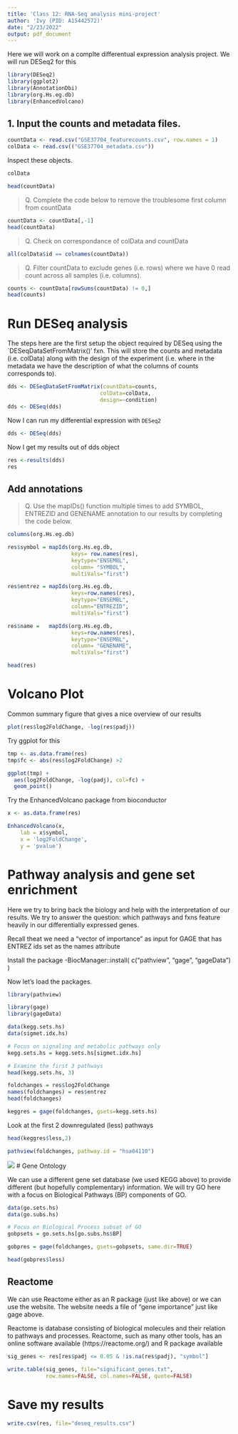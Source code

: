 ```yaml
---
title: 'Class 12: RNA-Seq analysis mini-project'
author: 'Ivy (PID: A15442572)'
date: "2/23/2022"
output: pdf_document
---
```


Here we will work on a complte differentual expression analysis project. We will run DESeq2 for this

```r

library(DESeq2)
library(ggplot2)
library(AnnotationDbi)
library(org.Hs.eg.db)
library(EnhancedVolcano)
```

## 1. Input the counts and metadata files.

```r
countData <- read.csv("GSE37704_featurecounts.csv", row.names = 1)
colData <- read.csv(("GSE37704_metadata.csv"))
```

Inspect these objects.
```r
colData
```

```r
head(countData)
```
> Q. Complete the code below to remove the troublesome first column from countData

```r
countData <- countData[,-1]
head(countData)
```

> Q. Check on correspondance of colData and countData

```r
all(colData$id == colnames(countData))
```

> Q. Filter countData to exclude genes (i.e. rows) where we have 0 read count across all samples (i.e. columns).

```r
counts <- countData[rowSums(countData) != 0,]
head(counts)
```

# Run DESeq analysis

The steps here are the first setup the object required by DESeq using the `DESeqDataSetFromMatrix()' fxn. This will store  the counts and metadata (i.e. colData) along with the design of the experiment (i.e. where in the metadata we have the description of what the columns of counts corresponds to).

```r
dds <- DESeqDataSetFromMatrix(countData=counts,
                             colData=colData,
                             design=~condition)
dds <- DESeq(dds)
```

Now I can run my differential expression with `DESeq2`
```r
dds <- DESeq(dds)
```

Now I get my results out of dds object
```r
res <-results(dds)
res
```
## Add annotations

>Q. Use the mapIDs() function multiple times to add SYMBOL, ENTREZID and GENENAME annotation to our results by completing the code below.

```r
columns(org.Hs.eg.db)
```

```r
res$symbol = mapIds(org.Hs.eg.db,
                    keys= row.names(res), 
                    keytype="ENSEMBL",
                    column= "SYMBOL",
                    multiVals="first")

res$entrez = mapIds(org.Hs.eg.db,
                    keys=row.names(res),
                    keytype="ENSEMBL",
                    column="ENTREZID",
                    multiVals="first")

res$name =   mapIds(org.Hs.eg.db,
                    keys=row.names(res),
                    keytype="ENSEMBL",
                    column= "GENENAME",
                    multiVals="first")

head(res)
```

# Volcano Plot

Common summary figure that gives a nice overview of our results

```r
plot(res$log2FoldChange, -log(res$padj))
```


Try ggplot for this

```r
tmp <- as.data.frame(res)
tmp$fc <- abs(res$log2FoldChange) >2

ggplot(tmp) + 
  aes(log2FoldChange, -log(padj), col=fc) +
  geom_point()
```

Try the EnhancedVolcano package from bioconductor
```r
x <- as.data.frame(res)

EnhancedVolcano(x,
    lab = x$symbol,
    x = 'log2FoldChange',
    y = 'pvalue')
```

# Pathway analysis and gene set enrichment

Here we try to bring back the biology and help with the interpretation of our results. We try to answer the question: which pathways and fxns feature heavily in our differentially expressed genes.

Recall theat we need a "vector of importance" as input for GAGE that has ENTREZ ids set as the names attribute


Install the package 
  -BiocManager::install( c("pathview", "gage", "gageData") )

Now let's load the packages.
```r
library(pathview)
```
```r
library(gage)
library(gageData)

data(kegg.sets.hs)
data(sigmet.idx.hs)

# Focus on signaling and metabolic pathways only
kegg.sets.hs = kegg.sets.hs[sigmet.idx.hs]

# Examine the first 3 pathways
head(kegg.sets.hs, 3)
```

```r
foldchanges = res$log2FoldChange
names(foldchanges) = res$entrez
head(foldchanges)
```

```r
keggres = gage(foldchanges, gsets=kegg.sets.hs)
```

Look at the first 2 downregulated (less) pathways
```r
head(keggres$less,2)
```

```r
pathview(foldchanges, pathway.id = "hsa04110")
```

![](hsa04110.pathview.png)
# Gene Ontology

We can use a different gene set database (we used KEGG above) to provide different (but hopefully complementary) information. We will try GO here with a focus on Biological Pathways (BP) components of GO.

```r
data(go.sets.hs)
data(go.subs.hs)

# Focus on Biological Process subset of GO
gobpsets = go.sets.hs[go.subs.hs$BP]

gobpres = gage(foldchanges, gsets=gobpsets, same.dir=TRUE)

head(gobpres$less)
```
## Reactome

We can use Reactome either as an R package (just like above) or we can use the website. The website needs a file of "gene importance" just like gage above.

Reactome is database consisting of biological molecules and their relation to pathways and processes. Reactome, such as many other tools, has an online software available (https://reactome.org/) and R package available

```r
sig_genes <- res[res$padj <= 0.05 & !is.na(res$padj), "symbol"]

write.table(sig_genes, file="significant_genes.txt", 
            row.names=FALSE, col.names=FALSE, quote=FALSE)
```



# Save my results

```r
write.csv(res, file="deseq_results.csv")
```









